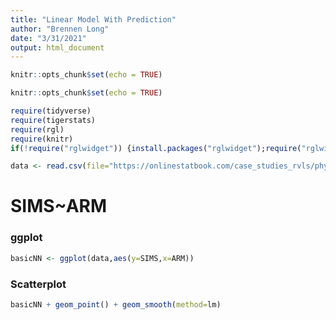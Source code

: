 ```yaml
---
title: "Linear Model With Prediction"
author: "Brennen Long"
date: "3/31/2021"
output: html_document
---
```


```r
knitr::opts_chunk$set(echo = TRUE)
```

```r
knitr::opts_chunk$set(echo = TRUE)
```

```r
require(tidyverse)
require(tigerstats)
require(rgl)
require(knitr)
if(!require("rglwidget")) {install.packages("rglwidget");require("rglwidget")}
```

```r
data <- read.csv(file="https://onlinestatbook.com/case_studies_rvls/physical_strength/data.txt",sep="",header=TRUE) 
```

# SIMS~ARM

### ggplot 
```r
basicNN <- ggplot(data,aes(y=SIMS,x=ARM))
``` 

### Scatterplot
```r
basicNN + geom_point() + geom_smooth(method=lm)
```